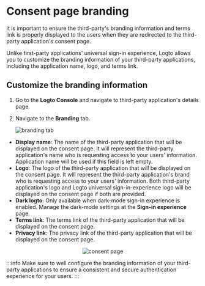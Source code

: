 
# Consent page branding

It is important to ensure the third-party's branding information and terms link is properly displayed to the users when they are redirected to the third-party application's consent page.

Unlike first-party applications' universal sign-in experience, Logto allows you to customize the branding information of your third-party applications, including the application name, logo, and terms link.

## Customize the branding information

1. Go to the **Logto Console** and navigate to third-party application's details page.

2. Navigate to the **Branding** tab.

   ![branding tab](./assets/branding-settings.webp)

- **Display name**: The name of the third-party application that will be displayed on the consent page. It will represent the third-party application's name who is requesting access to your users' information. Application name will be used if this field is left empty.
- **Logo**: The logo of the third-party application that will be displayed on the consent page. It will represent the third-party application's brand who is requesting access to your users' information. Both third-party application's logo and Logto universal sign-in-experience logo will be displayed on the consent page if both are provided.
- **Dark logto**: Only available when dark-mode sign-in experience is enabled. Manage the dark-mode settings at the **Sign-in experience** page.
- **Terms link**: The terms link of the third-party application that will be displayed on the consent page.
- **Privacy link**: The privacy link of the third-party application that will be displayed on the consent page.

<center>
  <img src={ConsentPage} alt="consent page" width={500} />
</center>

:::info
Make sure to well configure the branding information of your third-party applications to ensure a consistent and secure authentication experience for your users.
:::
